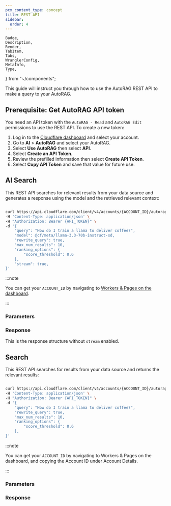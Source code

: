 ```yaml
---
pcx_content_type: concept
title: REST API
sidebar:
  order: 4
---
```


	Badge,
	Description,
	Render,
	TabItem,
	Tabs,
	WranglerConfig,
	MetaInfo,
	Type,
} from "~/components";

This guide will instruct you through how to use the AutoRAG REST API to make a query to your AutoRAG.

## Prerequisite: Get AutoRAG API token

You need an API token with the `AutoRAG - Read` and `AutoRAG Edit` permissions to use the REST API. To create a new token:

1. Log in to the [Cloudflare dashboard](https://dash.cloudflare.com) and select your account.
2. Go to **AI** > **AutoRAG** and select your AutoRAG.
3. Select **Use AutoRAG** then select **API**.
4. Select **Create an API Token**.
5. Review the prefilled information then select **Create API Token**.
6. Select **Copy API Token** and save that value for future use.

## AI Search

This REST API searches for relevant results from your data source and generates a response using the model and the retrieved relevant context:

```bash

curl https://api.cloudflare.com/client/v4/accounts/{ACCOUNT_ID}/autorag/rags/{AUTORAG_NAME}/ai-search \
-H 'Content-Type: application/json' \
-H "Authorization: Bearer {API_TOKEN}" \
-d '{
	"query": "How do I train a llama to deliver coffee?",
	"model": @cf/meta/llama-3.3-70b-instruct-sd,
	"rewrite_query": true,
	"max_num_results": 10,
	"ranking_options": {
		"score_threshold": 0.6
	},
	"stream": true,
}'

```

:::note

You can get your `ACCOUNT_ID` by navigating to [Workers & Pages on the dashboard](/fundamentals/setup/find-account-and-zone-ids/#find-account-id-workers-and-pages).

:::

### Parameters

<Render file="ai-search-api-params" product="autorag" />

### Response

This is the response structure without `stream` enabled.

<Render file="ai-search-response" product="autorag" />

## Search

This REST API searches for results from your data source and returns the relevant results:

```bash

curl https://api.cloudflare.com/client/v4/accounts/{ACCOUNT_ID}/autorag/rags/{AUTORAG_NAME}/search \
-H 'Content-Type: application/json' \
-H "Authorization: Bearer {API_TOKEN}" \
-d '{
	"query": "How do I train a llama to deliver coffee?",
	"rewrite_query": true,
	"max_num_results": 10,
	"ranking_options": {
		"score_threshold": 0.6
	},
}'

```

:::note

You can get your `ACCOUNT_ID` by navigating to Workers & Pages on the dashboard, and copying the Account ID under Account Details.

:::

### Parameters

<Render file="search-api-params" product="autorag" />

### Response

<Render file="search-response" product="autorag" />
